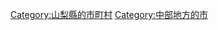 {{Commonscat|Otsuki, Yamanashi}}
{{Catmore}}

{{DEFAULTSORT:Otsuki-shi}}
[[Category:山梨縣的市町村|Category:山梨縣的市町村]]
[[Category:中部地方的市|Category:中部地方的市]]